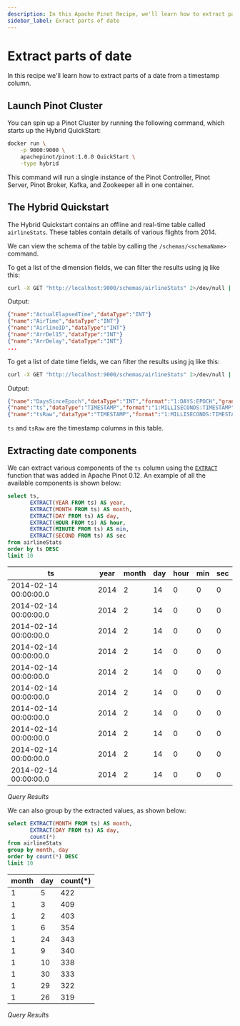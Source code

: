 ```yaml
---
description: In this Apache Pinot Recipe, we'll learn how to extract parts of a date from a timestamp column
sidebar_label: Exract parts of date
---
```


# Extract parts of date

In this recipe we'll learn how to extract parts of a date from a timestamp column.

## Launch Pinot Cluster

You can spin up a Pinot Cluster by running the following command, which starts up the Hybrid QuickStart:

```bash
docker run \
    -p 9000:9000 \
    apachepinot/pinot:1.0.0 QuickStart \
    -type hybrid
```

This command will run a single instance of the Pinot Controller, Pinot Server, Pinot Broker, Kafka, and Zookeeper all in one container.

## The Hybrid Quickstart

The Hybrid Quickstart contains an offline and real-time table called `airlineStats`. 
These tables contain details of various flights from 2014. 

We can view the schema of the table by calling the `/schemas/<schemaName>` command. 

To get a list of the dimension fields, we can filter the results using jq like this:

```bash
curl -X GET "http://localhost:9000/schemas/airlineStats" 2>/dev/null | jq -c '.dimensionFieldSpecs[]'
```

Output:

```json
{"name":"ActualElapsedTime","dataType":"INT"}
{"name":"AirTime","dataType":"INT"}
{"name":"AirlineID","dataType":"INT"}
{"name":"ArrDel15","dataType":"INT"}
{"name":"ArrDelay","dataType":"INT"}
...
```

To get a list of date time fields, we can filter the results using jq like this:

```bash
curl -X GET "http://localhost:9000/schemas/airlineStats" 2>/dev/null | jq -c '.dateTimeFieldSpecs[]'
```

Output:

```json
{"name":"DaysSinceEpoch","dataType":"INT","format":"1:DAYS:EPOCH","granularity":"1:DAYS"}
{"name":"ts","dataType":"TIMESTAMP","format":"1:MILLISECONDS:TIMESTAMP","granularity":"1:SECONDS"}
{"name":"tsRaw","dataType":"TIMESTAMP","format":"1:MILLISECONDS:TIMESTAMP","granularity":"1:SECONDS"}
```

`ts` and `tsRaw` are the timestamp columns in this table.

## Extracting date components

We can extract various components of the `ts` column using the [`EXTRACT`](https://modern-sql.com/feature/extract) function that was added in Apache Pinot 0.12.
An example of all the available components is shown below:

```sql
select ts, 
       EXTRACT(YEAR FROM ts) AS year,
       EXTRACT(MONTH FROM ts) AS month,
       EXTRACT(DAY FROM ts) AS day, 
       EXTRACT(HOUR FROM ts) AS hour,
       EXTRACT(MINUTE FROM ts) AS min,
       EXTRACT(SECOND FROM ts) AS sec
from airlineStats
order by ts DESC
limit 10
```

|ts|year|month|day|hour|min|sec|
|----------|-------------|-------------|-------------|-------------|-------------|-------------|
|2014-02-14 00:00:00.0|2014|2|14|0|0|0|
|2014-02-14 00:00:00.0|2014|2|14|0|0|0|
|2014-02-14 00:00:00.0|2014|2|14|0|0|0|
|2014-02-14 00:00:00.0|2014|2|14|0|0|0|
|2014-02-14 00:00:00.0|2014|2|14|0|0|0|
|2014-02-14 00:00:00.0|2014|2|14|0|0|0|
|2014-02-14 00:00:00.0|2014|2|14|0|0|0|
|2014-02-14 00:00:00.0|2014|2|14|0|0|0|
|2014-02-14 00:00:00.0|2014|2|14|0|0|0|
|2014-02-14 00:00:00.0|2014|2|14|0|0|0|

*Query Results*

We can also group by the extracted values, as shown below:

```sql
select EXTRACT(MONTH FROM ts) AS month,
       EXTRACT(DAY FROM ts) AS day, 
	   count(*)
from airlineStats
group by month, day
order by count(*) DESC
limit 10
```

|month|day|count(*)|
|----------|-------------|-------------|
|1|5|422|
|1|3|409|
|1|2|403|
|1|6|354|
|1|24|343|
|1|9|340|
|1|10|338|
|1|30|333|
|1|29|322|
|1|26|319|

*Query Results*